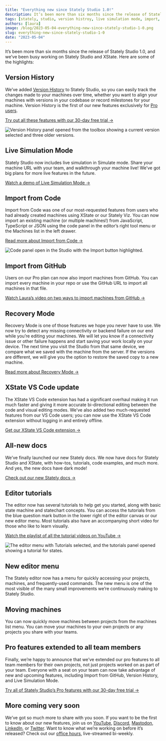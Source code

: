 ```yaml
---
title: "Everything new since Stately Studio 1.0!"
description: It’s been more than six months since the release of Stately Studio 1.0, and we’ve been busy working on Stately Studio and XState. Here are some of the highlights.
tags: [stately, studio, version histroy, live simulation mode, import, github, xstate, extension, docs]
authors: [laura]
image: /blog/2023-05-04-everything-new-since-stately-studio-1-0.png
slug: everything-new-since-stately-studio-1-0
date: "2023-05-04"
---
```


It’s been more than six months since the release of Stately Studio 1.0, and we’ve been busy working on Stately Studio and XState. Here are some of the highlights:

<!--truncate-->

## Version History

We’ve added [Version History](https://stately.ai/blog/2023-05-02-version-history) to Stately Studio, so you can easily track the changes made to your machines over time, whether you want to align your machines with versions in your codebase or record milestones for your machine. Version History is the first of our new features exclusively for [Pro users](https://stately.ai/docs/studio-pro-plan).

[Try out all these features with our 30-day free trial →](https://stately.ai/pricing)

![Version History panel opened from the toolbox showing a current version selected and three older versions.](2023-05-04-version-history.png)

## Live Simulation Mode

Stately Studio now includes live simulation in Simulate mode. Share your machine URL with your team, and walkthrough your machine live! We’ve got big plans for more live features in the future.

[Watch a demo of Live Simulation Mode →](https://www.youtube.com/live/ysB2oKIig-k?feature=share&t=2824)

## Import from Code

Import from Code was one of our most-requested features from users who had already created machines using XState or our Stately Viz. You can now import an existing machine (or multiple machines!) from JavaScript, TypeScript or JSON using the code panel in the editor’s right tool menu or the Machines list in the left drawer.

[Read more about Import from Code →](https://stately.ai/blog/2022-11-29-import-from-code)

![Code panel open in the Studio with the Import button highlighted.](2023-05-04-import-from-code.png)

## Import from GitHub

Users on our Pro plan can now also import machines from GitHub. You can import every machine in your repo or use the GitHub URL to import all machines in that file.

[Watch Laura’s video on two ways to import machines from GitHub →](https://www.youtube.com/watch?v=5OAxh0SG18Y)

## Recovery Mode

Recovery Mode is one of those features we hope you never have to use. We now try to detect any missing connectivity or backend failure on our end while you’re editing your machines. We will let you know if a connectivity issue or other failure happens and start saving your work locally on your device. The next time you visit the Studio from that same device, we compare what we saved with the machine from the server. If the versions are different, we will give you the option to restore the saved copy to a new machine.

[Read more about Recovery Mode →](https://stately.ai/blog/2022-12-22-machine-recovery)

## XState VS Code update

The XState VS Code extension has had a significant overhaul making it run much faster and giving it more accurate bi-directional editing between the code and visual editing modes. We’ve also added two much-requested features from our VS Code users; you can now use the XState VS Code extension without logging in and entirely offline.

[Get our XState VS Code extension →](https://marketplace.visualstudio.com/items?itemName=statelyai.stately-vscode)

## All-new docs

We’ve finally launched our new Stately docs. We now have docs for Stately Studio and XState, with how-tos, tutorials, code examples, and much more. And yes, the new docs have dark mode!

[Check out our new Stately docs →](https://stately.ai/docs)

## Editor tutorials

The editor now has several tutorials to help get you started, along with basic state machine and statechart concepts. You can access the tutorials from the blue question mark button in the lower right of the editor canvas or our new editor menu. Most tutorials also have an accompanying short video for those who like to learn visually.

[Watch the playlist of all the tutorial videos on YouTube →](https://www.youtube.com/watch?v=Aixi0e53qAE&list=PLvWgkXBB3dd4I_l-djWVU2UGPyBgKfnTQ)

![The editor menu with Tutorials selected, and the tutorials panel opened showing a tutorial for states.](2023-05-04-tutorials.png)

## New editor menu

The Stately editor now has a menu for quickly accessing your projects, machines, and frequently-used commands. The new menu is one of the most visible of the many small improvements we’re continuously making to Stately Studio.

## Moving machines

You can now quickly move machines between projects from the machines list menu. You can move your machines to your own projects or any projects you share with your teams.

## Pro features extended to all team members

Finally, we’re happy to announce that we’ve extended our pro features to all team members for their own projects, not just projects worked on as part of your team. Everyone with a seat on your team can now take advantage of new and upcoming features, including Import from GitHub, Version History, and Live Simulation Mode.

[Try all of Stately Studio’s Pro features with our 30-day free trial →](https://stately.ai/pricing)

## More coming very soon

We’ve got so much more to share with you soon. If you want to be the first to know about our new features, join us on [YouTube](https://www.youtube.com/c/statelyai), [Discord](https://discord.gg/xstate), [Mastodon](https://social.stately.ai/@stately), [LinkedIn](https://www.linkedin.com/company/statelyai), or [Twitter](https://twitter.com/statelyai). Want to know what we’re working on before it’s released? Check out our [office hours](https://www.youtube.com/watch?v=PfUIqTkDkfI&list=PLvWgkXBB3dd6PXbSoctwDXjWX-AQrxhds), live-streamed bi-weekly.
